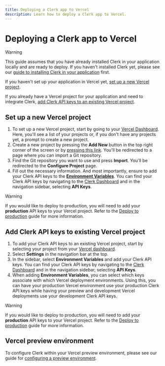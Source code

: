 ```yaml
---
title: Deploying a Clerk app to Vercel
description: Learn how to deploy a Clerk app to Vercel.
---
```


# Deploying a Clerk app to Vercel

> [!WARNING]
> This guide assumes that you have already installed Clerk in your application locally and are ready to deploy. If you haven't installed Clerk yet, please see our [guide to installing Clerk in your application](/docs/quickstarts/setup-clerk) first.

If you haven't set up your application in Vercel yet, [set up a new Vercel project](#set-up-a-new-vercel-project).

If you already have a Vercel project for your application and need to integrate Clerk, [add Clerk API keys to an existing Vercel project](#add-clerk-api-keys-to-existing-vercel-project).

## Set up a new Vercel project

1. To set up a new Vercel project, start by going to your [Vercel Dashboard](https://vercel.com/dashboard). Here, you'll see a list of your projects or, if you don't have any projects yet, a prompt to create a new project.
1. Create a new project by pressing the **Add New** button in the top right corner of the screen or by [pressing this link](https://vercel.com/new). You'll be redirected to a page where you can import a Git repository.
1. Find the Git repository you want to use and press **Import**. You'll be redirected to the **Configure Project** page.
1. Fill out the necessary information. And most importantly, ensure to add your Clerk API keys to the **[Environment Variables](https://vercel.com/docs/concepts/projects/environment-variables)**. You can find your Clerk API keys by navigating to the [Clerk Dashboard](https://dashboard.clerk.com/last-active?path=api-keys) and in the navigation sidebar, selecting **API Keys**.

> [!WARNING]
> If you would like to deploy to production, you will need to add your **production** API keys to your Vercel project. Refer to the [Deploy to production](/docs/deployments/overview) guide for more information.

## Add Clerk API keys to existing Vercel project

1. To add your Clerk API keys to an existing Vercel project, start by selecting your project from your [Vercel dashboard](https://vercel.com/dashboard).
1. Select **Settings** in the navigation bar at the top.
1. In the sidebar, select **Environment Variables** and add your Clerk API keys. You can find your Clerk API keys by navigating to the [Clerk Dashboard](https://dashboard.clerk.com/last-active?path=api-keys) and in the navigation sidebar, selecting **API Keys**.
1. When adding **Environment Variables**, you can select which keys associate with which Vercel deployment environments. Using this, you can have your production Vercel environment use your production Clerk API keys while having your preview and development Vercel deployments use your development Clerk API keys.

> [!WARNING]
> If you would like to deploy to production, you will need to add your **production** API keys to your Vercel project. Refer to the [Deploy to production](/docs/deployments/overview) guide for more information.

## Vercel preview environment

To configure Clerk within your Vercel preview environment, please see our guide for [configuring a preview environment](/docs/deployments/set-up-preview-environment).